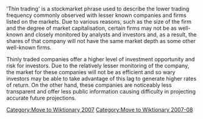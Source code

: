 [[Category:Move to Wiktionary 2007]]
[[Category:Move to Wiktionary 2007-08]]
'Thin trading' is a stockmarket phrase used to describe the lower trading frequency commonly observed with lesser known companies and firms listed on the markets. Due to various reasons, such as the size of the firm and the degree of market capitalisation, certain firms may not be as well-known and closely monitored by analysts and investors and, as a result, the shares of that company will not have the same market depth as some other well-known firms. 

Thinly traded companies offer a higher level of investment opportunity and risk for investors. Due to the relatively lesser monitoring of the company, the market for these companies will not be as efficient and so wary investors may be able to take advantage of this lag to generate higher rates of return. On the other hand, these companies are noticeably less transparent and offer less public information causing difficulty in projecting accurate future projections.